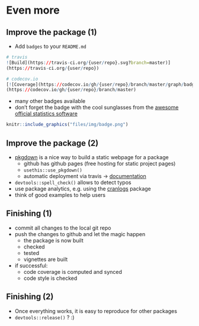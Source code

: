 # Even more

## Improve the package (1)
- Add `badges` to your `README.md`
```r
# travis
![Build](https://travis-ci.org/{user/repo}.svg?branch=master)]
(https://travis-ci.org/{user/repo})

# codecov.io
[![Coverage](https://codecov.io/gh/{user/repo}/branch/master/graph/badge.svg)]
(https://codecov.io/gh/{user/repo}/branch/master)
```
- many other badges available
- don't forget the badge with the cool sunglasses from the [awesome official statistics software](https://github.com/SNStatComp/awesome-official-statistics-software)

```r
knitr::include_graphics("files/img/badge.png")
```


## Improve the package (2)
- [pkgdown](https://pkgdown.r-lib.org/) is a nice way to build a static webpage for a package
    - github has github pages (free hosting for static project pages)
    - `usethis::use_pkgdown()`
    - automatic deployment via travis $\rightarrow$ [documentation](https://pkgdown.r-lib.org/reference/deploy_site_github.html)
- `devtools::spell_check()` allows to detect typos
- use package analytics, e.g. using the [cranlogs](https://cranlogs.r-pkg.org/) package
- think of good examples to help users

## Finishing (1)
- commit all changes to the local git repo
- push the changes to github and let the magic happen
    - the package is now built
    - checked
    - tested
    - vignettes are built
- if successful:
    - code coverage is computed and synced
    - code style is checked

## Finishing (2)
- Once everything works, it is easy to reproduce for other packages
- `devtools::release()` ? :)

